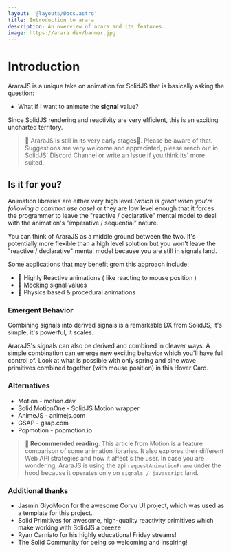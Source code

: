 ```yaml
---
layout: '@layouts/Docs.astro'
title: Introduction to arara
description: An overview of arara and its features.
image: https://arara.dev/banner.jpg
---
```




# Introduction

AraraJS is a unique take on animation for <Link href="https://solidjs.com/" newTab>SolidJS</Link> that is basically asking the question:

- What if I want to animate the <b>signal</b> value?

Since SolidJS rendering and reactivity are very efficient, this is an exciting uncharted territory.

> 🚧 AraraJS is still in its very early stages🐣. Please be aware of that. Suggestions are very welcome and appreciated, please reach out in SolidJS' <Link href="https://discord.com/invite/solidjs" newTab>Discord Channel</Link> or write an <Link href="https://github.com/FelipeEmos/ararajs/issues" newTab>Issue</Link> if you think its' more suited.

## Is it for you?

Animation libraries are either very high level <i>(which is great when you're following a common use case)</i> or they are low level enough that it forces the programmer to leave the "reactive / declarative" mental model to deal with the animation's "imperative / sequential" nature.

You can think of AraraJS as a middle ground between the two. It's potentially more flexible than a high level solution but you won't leave the "reactive / declarative" mental model because you are still in signals land.

Some applications that may benefit grom this approach include:
- 🏃 Highly Reactive animations ( like reacting to mouse position )
- 🧪 Mocking signal values
- 🍎 Physics based & procedural animations

### Emergent Behavior

Combining signals into derived signals is a remarkable DX from SolidJS, it's simple, it's powerful, it scales.

AraraJS's signals can also be derived and combined in cleaver ways. A simple combination can emerge new exciting behavior which you'll have full control of. Look at what is possible with only <Link href="">spring</Link> and <Link href="">sine wave</Link> primitives combined together (with mouse position) in this <Link href="/docs/examples/hover-card/" newTab>Hover Card</Link>.

<div class="w-full flex justify-center py-6">
  <HoverCard client:load imgSrc={araraBlueImage.src} class="max-w-64" />
</div>


### Alternatives
- Motion - <Link href="https://motion.dev/" newTab>motion.dev</Link>
- Solid MotionOne - <Link href="https://github.com/solidjs-community/solid-motionone">SolidJS Motion wrapper</Link>
- AnimeJS - <Link href="https://animejs.com/" newTab>animejs.com</Link>
- GSAP - <Link href="https://gsap.com/" newTab>gsap.com</Link>
- Popmotion - <Link href="https://popmotion.io/" newTab>popmotion.io</Link>

> <b> 📖 Recommended reading</b>: This <Link href="https://motion.dev/docs/feature-comparison" newTab>article from Motion</Link> is a feature comparison of some animation libraries. It also explores their different Web API strategies and how it affect's the user.  In case you are wondering, AraraJS is using the api `requestAnimationFrame` under the hood because it operates only on `signals / javascript` land.


### Additional thanks
- <Link href="https://github.com/GiyoMoon" newTab>Jasmin GiyoMoon</Link> for the awesome <Link href="https://corvu.dev/">Corvu UI</Link> project, which was used as a template for this project.
- <Link href="https://github.com/solidjs-community/solid-primitives/" newTab>Solid Primitives</Link> for awesome, high-quality reactivity primitives which make working with SolidJS a breeze
- <Link href="https://x.com/RyanCarniato/" newTab>Ryan Carniato</Link> for his highly educational Friday streams!
- <Link href="https://discord.com/invite/solidjs/" newTab>The Solid Community</Link> for being so welcoming and inspiring!
